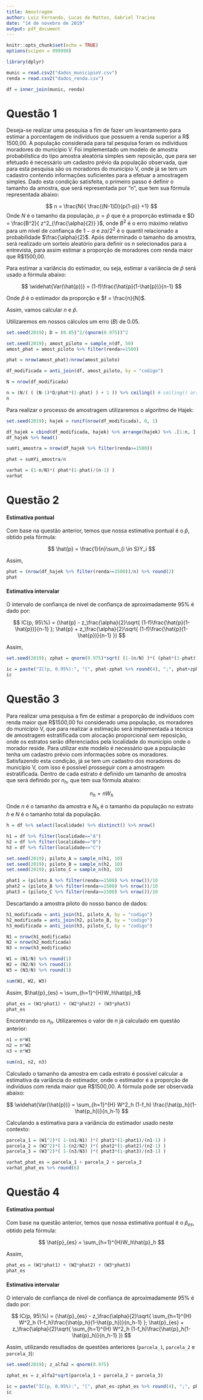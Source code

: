 ```yaml
---
title: Amostragem
author: Luiz Fernando, Lucas de Mattos, Gabriel Tracina
date: "14 de novebro de 2019"
output: pdf_document
---
```


```r
knitr::opts_chunk$set(echo = TRUE)
options(scipen = 999999)
```

```r
library(dplyr)

munic = read.csv2("dados_municipioV.csv")
renda = read.csv2("dados_renda.csv")

df = inner_join(munic, renda)
```

# Questão 1

Deseja-se realizar uma pesquisa a fim de fazer um levantamento para estimar a porcentagem de indivíduos que possuem a renda superior a R$ 1500,00. A população considerada para tal pesquisa foram os indivíduos moradores do município V.
Foi implementado um modelo de amostra probabilística do tipo amostra aleatória simples sem reposição, que para ser efetuado é necessário um cadastro prévio da população observada, que para esta pesquisa são os moradores do município V, onde já se tem um cadastro contendo informações suficientes para a efetuar a amostragem simples. Dado esta condição satisfeita, o primeiro passo é definir o tamanho da amostra, que será representada por “n”, que tem sua fórmula representada abaixo:

$$
n = \frac{N}{ \frac{(N-1)D}{p(1-p)} +1}
$$
Onde $N$ é o tamanho da população, $p = \hat{p}$ que é a proporção estimada e $D = \frac{B^2}{ z^2_{\frac{\alpha}{2}} }$, onde $B^2$ é o erro máximo relativo para um nível de confiança de $1-\alpha$ e $z{\alpha/2}^2$ é o quantil relacionado a probabilidade $\frac{\alpha}{2}$. Após determinado o tamanho da amostra, será realizado um sorteio aleatório para definir os $n$ selecionados para a entrevista, para assim estimar a proporção de moradores com renda maior que R$1500,00.

Para estimar a variância do estimador, ou seja, estimar a variância de $\hat{p}$ será usado a fórmula abaixo:

$$
\widehat{Var(\hat{p})} = (1-f)\frac{\hat{p}(1-\hat{p})}{n-1}
$$

Onde $\hat{p}$ é o estimador da proporção e $f = \frac{n}{N}$.

Assim, vamos calcular $n$ e $\hat{p}$.

Utilizaremos em nossos cálculos um erro ($B$) de 0.05.

```r
set.seed(2019); D = (0.05)^2/(qnorm(0.975))^2

set.seed(2019); amost_piloto = sample_n(df, 50)
amost_phat = amost_piloto %>% filter(renda>=1500)

phat = nrow(amost_phat)/nrow(amost_piloto)

df_modificada = anti_join(df, amost_piloto, by = "codigo")

N = nrow(df_modificada)

n = (N/( ( (N-1)*D/phat*(1-phat) ) + 1 )) %>% ceiling() # ceiling() arredonda para cima
n
```

Para realizar o processo de amostragem utilizaremos o algoritmo de Hajek:

```r
set.seed(2019); hajek = runif(nrow(df_modificada), 0, 1)

df_hajek = cbind(df_modificada, hajek) %>% arrange(hajek) %>% .[1:n, ]
df_hajek %>% head()

sumYi_amostra = nrow(df_hajek %>% filter(renda>=1500))

phat = sumYi_amostra/n

varhat = (1-n/N)*( phat*(1-phat)/(n-1) )
varhat
```

# Questão 2

#### Estimativa pontual

Com base na questão anterior, temos que nossa estimativa pontual é o $\hat{p}$, obtido pela fórmula:

$$
\hat{p} = \frac{1}{n}\sum_{i \in S}Y_i
$$

Assim,

```r
phat = (nrow(df_hajek %>% filter(renda>=1500))/n) %>% round(2)
phat
```

#### Estimativa intervalar

O intervalo de confiança de nível de confiança de aproximadamente $95\%$ é dado por:

$$
IC(p, 95\%) = (\hat{p} - z_\frac{\alpha}{2}\sqrt{ (1-f)\frac{\hat{p}(1-\hat{p})}{n-1} }; \hat{p} + z_\frac{\alpha}{2}\sqrt{ (1-f)\frac{\hat{p}(1-\hat{p})}{n-1} })
$$

Assim,

```r
set.seed(2019); zphat = qnorm(0.975)*sqrt( (1-(n/N) )*( (phat*(1-phat))/(n-1) ) )

ic = paste("IC(p, 0.95%):", "[", phat-zphat %>% round(4), ";", phat+zphat %>% round(4), "]")
ic
```

# Questão 3

Para realizar uma pesquisa a fim de estimar a proporção de indivíduos com renda maior que R\$1500,00 foi considerado uma população, os moradores do município V, que para realizar a estimação será implementada a técnica de amostragem estratificada com alocação proporcional sem reposição, onde os estratos serão diferenciados pela localidade do município onde o morador reside. Para utilizar este modelo é necessário que a população tenha um cadastro prévio com informações sobre os moradores. Satisfazendo esta condição, já se tem um cadastro dos moradores do município V, com isso é possível prosseguir com a amostragem estratificada. Dentro de cada estrato é definido um tamanho de amostra que será definido por $n_h$, que tem sua fórmula abaixo: 

$$ n_h = nW_h $$

Onde $n$ é o tamanho da amostra e  $N_h$ é o tamanho da população no estrato $h$ e $N$ é o tamanho total da população.

```r
h = df %>% select(localidade) %>% distinct() %>% nrow()

h1 = df %>% filter(localidade=="A") 
h2 = df %>% filter(localidade=="B") 
h3 = df %>% filter(localidade=="C") 

set.seed(2019); piloto_A = sample_n(h1, 10)
set.seed(2019); piloto_B = sample_n(h2, 10)
set.seed(2019); piloto_C = sample_n(h3, 10)

phat1 = (piloto_A %>% filter(renda>=1500) %>% nrow())/10
phat2 = (piloto_B %>% filter(renda>=1500) %>% nrow())/10
phat3 = (piloto_C %>% filter(renda>=1500) %>% nrow())/10
```

Descartando a amostra piloto do nosso banco de dados:

```r
h1_modificada = anti_join(h1, piloto_A, by = "codigo")
h2_modificada = anti_join(h2, piloto_B, by = "codigo")
h3_modificada = anti_join(h3, piloto_C, by = "codigo")

N1 = nrow(h1_modificada)
N2 = nrow(h2_modificada)
N3 = nrow(h3_modificada)

W1 = (N1/N) %>% round(1)
W2 = (N2/N) %>% round(1)
W3 = (N3/N) %>% round(1)

sum(W1, W2, W3)
```

Assim, $\hat{p}_{es} = \sum_{h=1}^{H}W_h\hat{p}_h$

```r
phat_es = (W1*phat1) + (W2*phat2) + (W3*phat3)
phat_es
```

Encontrando os $n_h$. Utilizaremos o valor de $n$ já calculado em questão anterior:

```r
n1 = n*W1
n2 = n*W2
n3 = n*W3

sum(n1, n2, n3)
```

Calculado o tamanho da amostra em cada estrato é possível calcular a estimativa da variância do estimador, onde o estimador é a proporção de indivíduos com renda maior que R$1500,00. A fórmula pode ser observada abaixo:

$$ \widehat{Var(\hat{p})} = \sum_{h=1}^{H} W^2_h (1-f_h) \frac{\hat{p_h}(1-\hat{p_h})}{n_h-1} $$

Calculando a estimativa para a variância do estimador usado neste contexto:

```r
parcela_1 = (W1^2)*( 1-(n1/N1) )*( phat1*(1-phat1)/(n1-1) )
parcela_2 = (W2^2)*( 1-(n2/N2) )*( phat2*(1-phat2)/(n2-1) )
parcela_3 = (W3^2)*( 1-(n3/N3) )*( phat3*(1-phat3)/(n3-1) )

varhat_phat_es = parcela_1 + parcela_2 + parcela_3
varhat_phat_es %>% round(6)
```

# Questão 4

#### Estimativa pontual

Com base na questão anterior, temos que nossa estimativa pontual é o $\hat{p}_{es}$, obtido pela fórmula:

$$
\hat{p}_{es} = \sum_{h=1}^{H}W_h\hat{p}_h
$$

Assim,

```r
phat_es = (W1*phat1) + (W2*phat2) + (W3*phat3)
phat_es
```

#### Estimativa intervalar

O intervalo de confiança de nível de confiança de aproximadamente $95\%$ é dado por:

$$
IC(p, 95\%) = (\hat{p}_{es} - z_\frac{\alpha}{2}\sqrt{ \sum_{h=1}^{H} W^2_h (1-f_h)\frac{\hat{p_h}(1-\hat{p_h})}{n_h-1} }; \hat{p}_{es} + z_\frac{\alpha}{2}\sqrt{ \sum_{h=1}^{H} W^2_h (1-f_h)\frac{\hat{p}_h(1-\hat{p}_h)}{n_h-1} })
$$

Assim, utilizando resultados de questões anteriores (`parcela_1`, `parcela_2` e `parcela_3`):

```r
set.seed(2019); z_alfa2 = qnorm(0.975)

zphat_es = z_alfa2*sqrt(parcela_1 + parcela_2 + parcela_3)

ic = paste("IC(p, 0.95%):", "[", phat_es-zphat_es %>% round(4), ";", phat_es+zphat_es %>% round(4), "]")
ic
```
